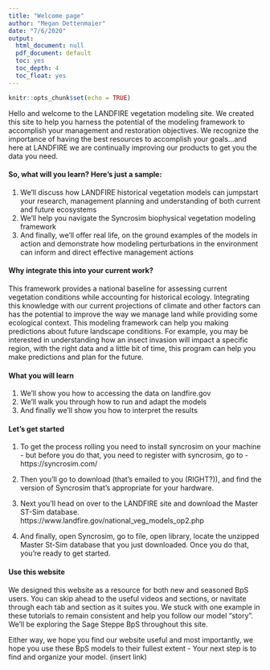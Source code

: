 ```yaml
---
title: "Welcome page"
author: "Megan Dettenmaier"
date: "7/6/2020"
output:
  html_document: null
  pdf_document: default
  toc: yes
  toc_depth: 4
  toc_float: yes
---
```



```r
knitr::opts_chunk$set(echo = TRUE)
```



Hello and welcome to the LANDFIRE vegetation modeling site. We created this site to help you harness the potential of the modeling framework to accomplish your management and restoration objectives. We recognize the importance of having the best resources to accomplish your goals…and here at LANDFIRE we are continually improving our products to get you the data you need. 

#### So, what will you learn? Here’s just a sample:  

1. We’ll discuss how LANDFIRE historical vegetation models can jumpstart your research, management planning and understanding of both current and future ecosystems 
2. We’ll help you navigate the Syncrosim biophysical vegetation modeling framework 
3. And finally, we’ll offer real life, on the ground examples of the models in action and demonstrate how modeling perturbations in the environment can inform and direct effective management actions 

#### Why integrate this into your current work? 

This framework provides a national baseline for assessing current vegetation conditions while accounting for historical ecology. Integrating this knowledge with our current projections of climate and other factors can has the potential to improve the way we manage land while providing some ecological context. This modeling framework can help you making predictions about future landscape conditions.  For example, you may be interested in understanding how an insect invasion will impact a specific region, with the right data and a little bit of time, this program can help you make predictions and plan for the future.  

#### What you will learn

1. We'll show you how to accessing the data on landfire.gov
2. We'll walk you through how to run and adapt the models
3. And finally we'll show you how to interpret the results

#### Let's get started

1. To get the process rolling you need to install syncrosim on your machine - but before you do that, you need to register with syncrosim, go to - https://syncrosim.com/ 

2. Then you’ll go to download (that's emailed to you (RIGHT?)), and find the version of Syncrosim that’s appropriate for your hardware.  

3. Next you’ll head on over to the LANDFIRE site and download the Master ST-Sim database.  https://www.landfire.gov/national_veg_models_op2.php   

4. And finally, open Syncrosim, go to file, open library, locate the unzipped Master St-Sim database that you just downloaded. Once you do that, you’re ready to get started.  

#### Use this website

We designed this website as a resource for both new and seasoned BpS users. You can skip ahead to the useful videos and sections, or navitate through each tab and section as it suites you. We stuck with one example in these tutorials to remain consistent and help you follow our model "story". We'll be exploring the Sage Steppe BpS throughout this site. 

Either way, we hope you find our website useful and most importantly, we hope you use these BpS models to their fullest extent - Your next step is to find and organize your model. (insert link)